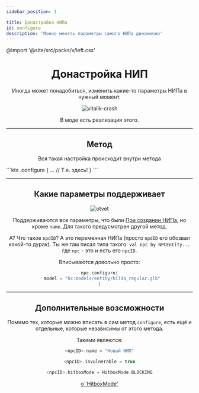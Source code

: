 ```yaml
---
sidebar_position: 1

title: Донастройка НИПа
id: oonfigure
description: 'Можно менять параметры самого НИПа динамично'
---
```


@import '@site/src/packs/v/left.css'

<div align="center">

# Донастройка НИП

Иногда может понадобиться, изменить какие-то параметры НИПа в нужный момент.

![vitalik-crash](@site/static/img/doc/vitalik-crash.png)

В моде есть реализация этого.

---

## Метод

Вся такая настройка происходит внутри метода
<div align="left">
```kts
<npcID>.configure {
  ... // Т.е. здесь!
}
```
</div>

---

## Какие параметры поддерживает

<div className="box">
<div className="gif">

![otvet](@site/static/img/doc/npc/otvet.gif)

</div>
<div className="txt">

Поддерживаются все параметры, что были [При создании НИПа](./0-create), но кроме `name`. Для такого предусмотрен другой метод.

А? Что такое `npdID`? А это переменная НИПа (просто `npdID` его обозвал какой-то дурак). Ты же там писал типа такого: `val npc by NPCEntity...` где `npc` - это и есть его `npcID`.

Вписываются довольно просто:

```kts title="Пример"
npc.configure{
  model = "hc:models/entity/hilda_regular.glb"
}
```

</div>
</div>

---

## Дополнительные возсможности

Помимо тех, которые можно вписать в сам метод `configure`, есть ещё и отдельные, которые независимы от этого метода.

Такими являются:
```kts title="Возможность менять иня НИПа"
<npcID>.name = "Новый НИП"
```
```kts title="Возможность сделать Бессмертным"
<npcID>.invulnerable = true
```
```kts title="Возможность менять режим колизии с НИПом"
<npcID>.hitboxMode = HitboxMode.BLOCKING
```
[о 'HitboxMode'](../../99-resources/1-hitbox-mode)

</div>